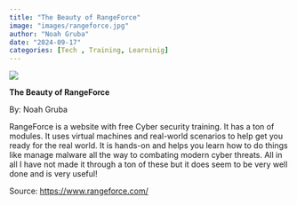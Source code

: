 ```yaml
---
title: "The Beauty of RangeForce"
image: "images/rangeforce.jpg"
author: "Noah Gruba"
date: "2024-09-17"
categories: [Tech , Training, Learninig]
---
```


![](images/rangeforce.jpg)

**The Beauty of RangeForce**

By: Noah Gruba

RangeForce is a website with free Cyber security training. It has a ton of modules. It uses virtual machines and real-world scenarios to help get you ready for the real world. It is hands-on and helps you learn how to do things like manage malware all the way to combating modern cyber threats. All in all I have not made it through a ton of these but it does seem to be very well done and is very useful!

Source: <https://www.rangeforce.com/>
